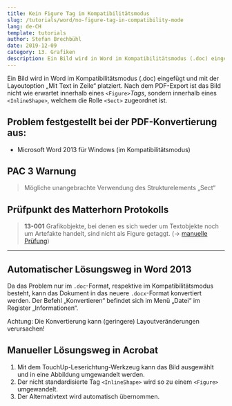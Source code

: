 ```yaml
---
title: Kein Figure Tag im Kompatibilitätsmodus
slug: /tutorials/word/no-figure-tag-in-compatibility-mode
lang: de-CH
template: tutorials
author: Stefan Brechbühl
date: 2019-12-09
category: 13. Grafiken
description: Ein Bild wird in Word im Kompatibilitätsmodus (.doc) eingefügt und mit der Layoutoption „Mit Text in Zeile“ platziert. Nach dem PDF-Export ist das Bild nicht wie erwartet innerhalb eines <Figure>-Tags, sondern innerhalb eines <InlineShape>, welchem die Rolle <Sect> zugeordnet ist.
---
```


Ein Bild wird in Word im Kompatibilitätsmodus (.doc) eingefügt und mit der Layoutoption „Mit Text in Zeile“ platziert. Nach dem PDF-Export ist das Bild nicht wie erwartet innerhalb eines `<Figure>`*Tags*, sondern innerhalb eines `<InlineShape>`, welchem die Rolle `<Sect>` zugeordnet ist.

## Problem festgestellt bei der PDF-Konvertierung aus:

- Microsoft Word 2013 für Windows (im Kompatibilitätsmodus)

## PAC 3 Warnung

> Mögliche unangebrachte Verwendung des Strukturelements „Sect“

## Prüfpunkt des Matterhorn Protokolls

> **13-001** Grafikobjekte, bei denen es sich weder um Textobjekte noch um Artefakte handelt, sind nicht als Figure getaggt. (→ [manuelle Prüfung](/de/glossary/#manuelle-prüfung))

***

## Automatischer Lösungsweg in Word 2013

Da das Problem nur im `.doc`-Format, respektive im Kompatibilitätsmodus besteht, kann das Dokument in das neuere `.docx`-Format konvertiert werden. Der Befehl „Konvertieren“ befindet sich im Menü „Datei“ im Register „Informationen“.

Achtung: Die Konvertierung kann (geringere) Layoutveränderungen verursachen!

## Manueller Lösungsweg in Acrobat

1. Mit dem TouchUp-Leserichtung-Werkzeug kann das Bild ausgewählt und in eine Abbildung umgewandelt werden.
2. Der nicht standardisierte Tag `<InlineShape>` wird so zu einem `<Figure>` umgewandelt.
3. Der Alternativtext wird automatisch übernommen.